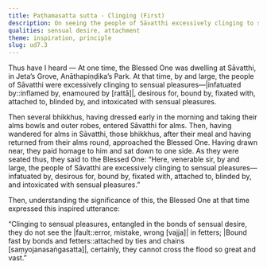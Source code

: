 ```yaml
---
title: Paṭhamasatta sutta - Clinging (First)
description: On seeing the people of Sāvatthi excessively clinging to sensual pleasures, the Buddha expresses an inspired utterance on the bondage that ensues from sensual desire.
qualities: sensual desire, attachment
theme: inspiration, principle
slug: ud7.3
---
```


Thus have I heard — At one time, the Blessed One was dwelling at Sāvatthi, in Jeta’s Grove, Anāthapiṇḍika’s Park. At that time, by and large, the people of Sāvatthi were excessively clinging to sensual pleasures—|infatuated by::inflamed by, enamoured by [rattā]|, desirous for, bound by, fixated with, attached to, blinded by, and intoxicated with sensual pleasures.

Then several bhikkhus, having dressed early in the morning and taking their alms bowls and outer robes, entered Sāvatthi for alms. Then, having wandered for alms in Sāvatthi, those bhikkhus, after their meal and having returned from their alms round, approached the Blessed One. Having drawn near, they paid homage to him and sat down to one side. As they were seated thus, they said to the Blessed One: “Here, venerable sir, by and large, the people of Sāvatthi are excessively clinging to sensual pleasures—infatuated by, desirous for, bound by, fixated with, attached to, blinded by, and intoxicated with sensual pleasures.”

Then, understanding the significance of this, the Blessed One at that time expressed this inspired utterance:

“Clinging to sensual pleasures, entangled in the bonds of sensual desire,
they do not see the |fault::error, mistake, wrong [vajja]| in fetters;
|Bound fast by bonds and fetters::attached by ties and chains [saṃyojanasaṅgasatta]|, certainly,
they cannot cross the flood so great and vast.”